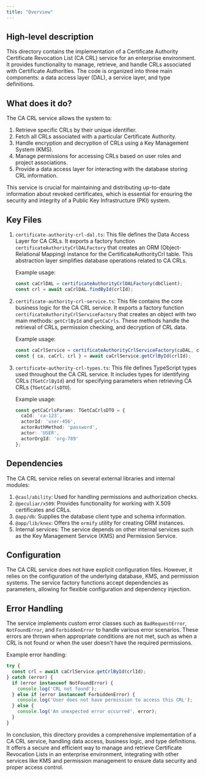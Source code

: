 ```yaml
---
title: "Overview"
---
```


## High-level description
This directory contains the implementation of a Certificate Authority Certificate Revocation List (CA CRL) service for an enterprise environment. It provides functionality to manage, retrieve, and handle CRLs associated with Certificate Authorities. The code is organized into three main components: a data access layer (DAL), a service layer, and type definitions.

## What does it do?
The CA CRL service allows the system to:

1. Retrieve specific CRLs by their unique identifier.
2. Fetch all CRLs associated with a particular Certificate Authority.
3. Handle encryption and decryption of CRLs using a Key Management System (KMS).
4. Manage permissions for accessing CRLs based on user roles and project associations.
5. Provide a data access layer for interacting with the database storing CRL information.

This service is crucial for maintaining and distributing up-to-date information about revoked certificates, which is essential for ensuring the security and integrity of a Public Key Infrastructure (PKI) system.

## Key Files

1. `certificate-authority-crl-dal.ts`:
   This file defines the Data Access Layer for CA CRLs. It exports a factory function `certificateAuthorityCrlDALFactory` that creates an ORM (Object-Relational Mapping) instance for the CertificateAuthorityCrl table. This abstraction layer simplifies database operations related to CA CRLs.

   Example usage:
   ```typescript
   const caCrlDAL = certificateAuthorityCrlDALFactory(dbClient);
   const crl = await caCrlDAL.findById(crlId);
   ```

2. `certificate-authority-crl-service.ts`:
   This file contains the core business logic for the CA CRL service. It exports a factory function `certificateAuthorityCrlServiceFactory` that creates an object with two main methods: `getCrlById` and `getCaCrls`. These methods handle the retrieval of CRLs, permission checking, and decryption of CRL data.

   Example usage:
   ```typescript
   const caCrlService = certificateAuthorityCrlServiceFactory(caDAL, caCrlDAL, projectDAL, kmsService, permissionService);
   const { ca, caCrl, crl } = await caCrlService.getCrlById(crlId);
   ```

3. `certificate-authority-crl-types.ts`:
   This file defines TypeScript types used throughout the CA CRL service. It includes types for identifying CRLs (`TGetCrlById`) and for specifying parameters when retrieving CA CRLs (`TGetCaCrlsDTO`).

   Example usage:
   ```typescript
   const getCaCrlsParams: TGetCaCrlsDTO = {
     caId: 'ca-123',
     actorId: 'user-456',
     actorAuthMethod: 'password',
     actor: 'USER',
     actorOrgId: 'org-789'
   };
   ```

## Dependencies
The CA CRL service relies on several external libraries and internal modules:

1. `@casl/ability`: Used for handling permissions and authorization checks.
2. `@peculiar/x509`: Provides functionality for working with X.509 certificates and CRLs.
3. `@app/db`: Supplies the database client type and schema information.
4. `@app/lib/knex`: Offers the `ormify` utility for creating ORM instances.
5. Internal services: The service depends on other internal services such as the Key Management Service (KMS) and Permission Service.

## Configuration
The CA CRL service does not have explicit configuration files. However, it relies on the configuration of the underlying database, KMS, and permission systems. The service factory functions accept dependencies as parameters, allowing for flexible configuration and dependency injection.

## Error Handling
The service implements custom error classes such as `BadRequestError`, `NotFoundError`, and `ForbiddenError` to handle various error scenarios. These errors are thrown when appropriate conditions are not met, such as when a CRL is not found or when the user doesn't have the required permissions.

Example error handling:
```typescript
try {
  const crl = await caCrlService.getCrlById(crlId);
} catch (error) {
  if (error instanceof NotFoundError) {
    console.log('CRL not found');
  } else if (error instanceof ForbiddenError) {
    console.log('User does not have permission to access this CRL');
  } else {
    console.log('An unexpected error occurred', error);
  }
}
```

In conclusion, this directory provides a comprehensive implementation of a CA CRL service, handling data access, business logic, and type definitions. It offers a secure and efficient way to manage and retrieve Certificate Revocation Lists in an enterprise environment, integrating with other services like KMS and permission management to ensure data security and proper access control.